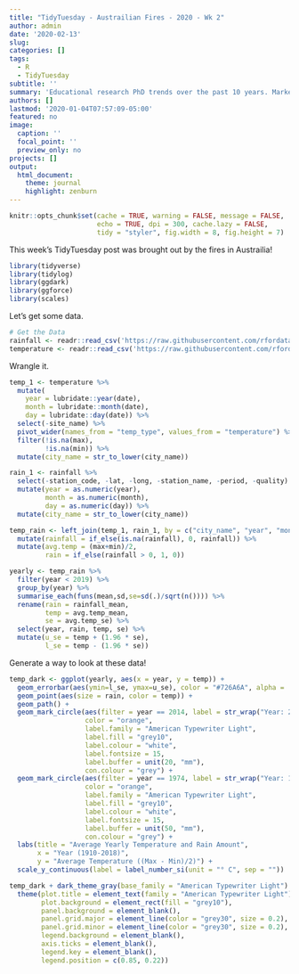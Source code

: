 ```yaml
---
title: "TidyTuesday - Austrailian Fires - 2020 - Wk 2"
author: admin
date: '2020-02-13'
slug:  
categories: []
tags:
  - R
  - TidyTuesday
subtitle: ''
summary: 'Educational research PhD trends over the past 10 years. Marked increases in inst.tech and policy analysis. Declines in some interesting areas. Thank you for the code @parkermquinn'
authors: []
lastmod: '2020-01-04T07:57:09-05:00'
featured: no
image:
  caption: ''
  focal_point: ''
  preview_only: no
projects: []
output: 
  html_document:
    theme: journal
    highlight: zenburn
---
```

```r
knitr::opts_chunk$set(cache = TRUE, warning = FALSE, message = FALSE, 
                      echo = TRUE, dpi = 300, cache.lazy = FALSE,
                      tidy = "styler", fig.width = 8, fig.height = 7)
```

This week's TidyTuesday post was brought out by the fires in Austrailia! 

```r
library(tidyverse)
library(tidylog)
library(ggdark)
library(ggforce)
library(scales)
```


Let's get some data. 

```r
# Get the Data
rainfall <- readr::read_csv('https://raw.githubusercontent.com/rfordatascience/tidytuesday/master/data/2020/2020-01-07/rainfall.csv')
temperature <- readr::read_csv('https://raw.githubusercontent.com/rfordatascience/tidytuesday/master/data/2020/2020-01-07/temperature.csv')
```

Wrangle it. 

```r
temp_1 <- temperature %>%
  mutate(
    year = lubridate::year(date), 
    month = lubridate::month(date),
    day = lubridate::day(date)) %>%
  select(-site_name) %>%
  pivot_wider(names_from = "temp_type", values_from = "temperature") %>%
  filter(!is.na(max),
         !is.na(min)) %>%
  mutate(city_name = str_to_lower(city_name))

rain_1 <- rainfall %>%
  select(-station_code, -lat, -long, -station_name, -period, -quality) %>%
  mutate(year = as.numeric(year),
         month = as.numeric(month),
         day = as.numeric(day)) %>%
  mutate(city_name = str_to_lower(city_name))

temp_rain <- left_join(temp_1, rain_1, by = c("city_name", "year", "month", "day")) %>%
  mutate(rainfall = if_else(is.na(rainfall), 0, rainfall)) %>%
  mutate(avg.temp = (max+min)/2,
         rain = if_else(rainfall > 0, 1, 0))

yearly <- temp_rain %>%
  filter(year < 2019) %>%
  group_by(year) %>%
  summarise_each(funs(mean,sd,se=sd(.)/sqrt(n()))) %>%
  rename(rain = rainfall_mean,
         temp = avg.temp_mean,
         se = avg.temp_se) %>%
  select(year, rain, temp, se) %>%
  mutate(u_se = temp + (1.96 * se),
         l_se = temp - (1.96 * se))
```

Generate a way to look at these data!

```r
temp_dark <- ggplot(yearly, aes(x = year, y = temp)) +
  geom_errorbar(aes(ymin=l_se, ymax=u_se), color = "#726A6A", alpha = .2) +
  geom_point(aes(size = rain, color = temp)) +
  geom_path() +
  geom_mark_circle(aes(filter = year == 2014, label = str_wrap("Year: 2014: 18.25C Highest Average Temp")), 
                   color = "orange", 
                   label.family = "American Typewriter Light",
                   label.fill = "grey10",
                   label.colour = "white",
                   label.fontsize = 15,
                   label.buffer = unit(20, "mm"),
                   con.colour = "grey") +
  geom_mark_circle(aes(filter = year == 1974, label = str_wrap("Year: 1974: 2.22mm Highest Rainfall")), 
                   color = "orange", 
                   label.family = "American Typewriter Light",
                   label.fill = "grey10",
                   label.colour = "white",
                   label.fontsize = 15,
                   label.buffer = unit(50, "mm"),
                   con.colour = "grey") +
  labs(title = "Average Yearly Temperature and Rain Amount",
       x = "Year (1910-2018)",
       y = "Average Temperature ((Max - Min)/2)") +
  scale_y_continuous(label = label_number_si(unit = "° C", sep = ""))

temp_dark + dark_theme_gray(base_family = "American Typewriter Light") + 
  theme(plot.title = element_text(family = "American Typewriter Light"),
        plot.background = element_rect(fill = "grey10"),
        panel.background = element_blank(),
        panel.grid.major = element_line(color = "grey30", size = 0.2),
        panel.grid.minor = element_line(color = "grey30", size = 0.2),
        legend.background = element_blank(),
        axis.ticks = element_blank(),
        legend.key = element_blank(),
        legend.position = c(0.85, 0.22)) 
```

